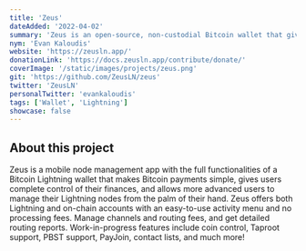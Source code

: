 ```yaml
---
title: 'Zeus'
dateAdded: '2022-04-02'
summary: 'Zeus is an open-source, non-custodial Bitcoin wallet that gives you full control over how you make payments.'
nym: 'Evan Kaloudis'
website: 'https://zeusln.app/'
donationLink: 'https://docs.zeusln.app/contribute/donate/'
coverImage: '/static/images/projects/zeus.png'
git: 'https://github.com/ZeusLN/zeus'
twitter: 'ZeusLN'
personalTwitter: 'evankaloudis'
tags: ['Wallet', 'Lightning']
showcase: false
---
```


## About this project

Zeus is a mobile node management app with the full functionalities of a Bitcoin Lightning wallet that makes Bitcoin payments simple, gives users complete control of their finances, and allows more advanced users to manage their Lightning nodes from the palm of their hand. Zeus offers both Lightning and on-chain accounts with an easy-to-use activity menu and no processing fees. Manage channels and routing fees, and get detailed routing reports. Work-in-progress features include coin control, Taproot support, PBST support, PayJoin, contact lists, and much more!
